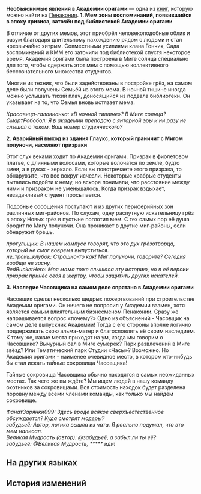 {{Книга Инфобокс
|id           = 334
|Название     = Необъяснимые явления в Академии оригами
|Изображение  = Item Penacony Readable 4.png
|Мир          = Пенакония
|Томов        = 1
|Автор        = <!--нужно добавить-->
|Описание     = Обсуждение сверхъестественных происшествий с форума Академии оригами.
|Том1         = {{tx}}
|Источник1    = {{tx|Отсутствует источник}}
|Персонажи    = 
|Фракции      = 
}}
'''Необъяснимые явления в Академии оригами''' — одна из [[Книги|книг]], которую можно найти на [[Пенакония]].
<!--
==Получение==
<gallery>
Книга НАЗВАНИЕ.png|НАЗВАНИЕ
Локация НАЗВАНИЕ.png|Расположение на карте. Ближайший пространственный якорь «[[НАЗВАНИЕ]]»
</gallery>
-->
'''1. Мем зоны воспоминаний, появившийся в эпоху кризиса, заточён под библиотекой Академии оригами'''

В отличие от других мемов, этот приобрёл человекоподобные облик и разум благодаря длительному нахождению рядом с людьми и стал чрезвычайно хитрым. Совместными усилиями клана Гончих, Сада воспоминаний и КММ его заточили под библиотекой спустя некоторое время. Академия оригами была построена в Миге солнца специально для того, чтобы сдержать этот мем с помощью коллективного бессознательного множества студентов.

Многие из техник, что были задействованы в постройке грёз, на самом деле были получены Семьёй из этого мема. В ночной тишине иногда можно услышать тихий плач, доносящийся из подвала библиотеки. Он указывает на то, что Семья вновь истязает мема.

''Красавица-галовианка: «В ночной тишине»? В Миге солнца?''<br />
''СмартРобобол: Я в академии преподаю с янтарной эры и ни разу не слышал о таком. Ваш номер студенческого?''


'''2. Аварийный выход из здания Глаукс, который граничит с Мигом полуночи, населяют призраки'''

Этот слух веками ходит по Академии оригами. Призрак в фиолетовом платье, с длинными волосами, которые волочатся по земле, будто змеи, а в руках - зеркало. Если вы повстречаете этого призрака, то обнаружите, что все вокруг исчезли. Некоторые храбрые студенты пытались подойти к нему, но вскоре понимали, что расстояние между ними и призраком не уменьшалось. Когда призрак вздыхает, незадачливый студент просыпается.

Подобные сообщения поступают и из других периферийных зон различных миг-районов. По слухам, одну распутную искательницу грёз в эпоху Новых грёз в пустыне поглотил мем. С тех самых пор её душа бродит по Мигу полуночи. Она проникает в другие миг-районы, если обнаружит брешь.

''прогульщик: В нашем кампусе говорят, что это дух грёзотворца, который не смог вовремя выпуститься.''<br />
''не_тронь_клубок: Страшно-то как! Миг полуночи, говорите? Сегодня вообще не засну.''<br />
''RedBucketHero: Моя мама тоже слышала эту историю, но в её версии призрак принёс себя в жертву, чтобы защитить других искателей.''

'''3. Наследие Часовщика на самом деле спрятано в Академии оригами'''

Часовщик сделал несколько щедрых пожертвований при строительстве Академии оригами. Он ничего не попросил у Академии взамен, хотя является самым влиятельным бизнесменом Пенаконии. Сразу же напрашивается вопрос «почему?» Одно из объяснений - Часовщик на самом деле выпускник Академии! Тогда с его стороны вполне логично поддерживать свою альма-матер и благословлять её своим наследием. К тому же, какие места приходят на ум, когда мы говорим о Часовщике? Вычурный бал в Миге сумерек? Парк развлечений в Миге звёзд? Или Тематический парк Студии «Часы»? Возможно. Но Академия оригами - наименее очевидное место, в котором кто-нибудь бы стал искать тайные сокровища Часовщика!

Тайные сокровища Часовщика обычно находятся в самых неожиданных местах. Так чего же вы ждёте? Мы ищем людей в нашу команду охотников за сокровищами. Вся стоимость находок будет разделена поровну между всеми членами команды, как только мы найдём сокровище.

''ФанатЗарянки099: Здесь вроде всякое сверхъестественное обсуждается? Куда смотрят модеры?''<br />
''забудьеё: Автор, логика вышла из чата. Я реально подумал, что это мем написал.''<br />
''Великая Мудрость (автор): @забудьеё, а забыл ли ты её?''<br />
''забудьеё: @Великая Мудрость, ***** иди!''

==На других языках==
{{На других языках
|en   = Supernatural Encounters in Paperfold University
|zhs  = 折纸大学灵异事件征集帖
|zht  = 摺紙大學靈異事件徵求文
|ja   = 折り紙大学怪奇現象募集スレ
|ko   = 종이접기 아카데미 보물찾기 팀원 모집 공고
|es   = Encuentros sobrenaturales en la Academia de Origami
|fr   = Rencontres surnaturelles à l'Université Origami
|ru   = Необъяснимые явления в Академии оригами
|th   = โพสต์รวมเรื่องลี้ลับของมหาวิทยาลัย Paperfold
|vi   = Câu Chuyện Siêu Nhiên Ở Học Viện Gấp Giấy
|de   = Übernatürliche Begegnungen in der Origami-Akademie
|id   = Kumpulan Fenomena Supranatural di Paperfold University
|pt   = Encontros Sobrenaturais na Academia Dobradura
}}

==История изменений==
{{История изменений|2.7}}